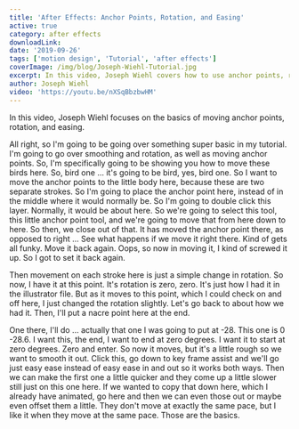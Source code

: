```yaml
---
title: 'After Effects: Anchor Points, Rotation, and Easing'
active: true
category: after effects
downloadLink:
date: '2019-09-26'
tags: ['motion design', 'Tutorial', 'after effects']
coverImage: /img/blog/Joseph-Wiehl-Tutorial.jpg
excerpt: In this video, Joseph Wiehl covers how to use anchor points, rotation, and easing.
author: Joseph Wiehl
video: 'https://youtu.be/nXSqBbzbwHM'
---
```


In this video, Joseph Wiehl focuses on the basics of moving anchor points, rotation, and easing.

All right, so I'm going to be going over something super basic in my tutorial. I'm going to go over smoothing and rotation, as well as moving anchor points. So, I'm specifically going to be showing you how to move these birds here. So, bird one ... it's going to be bird, yes, bird one. So I want to move the anchor points to the little body here, because these are two separate strokes. So I'm going to place the anchor point here, instead of in the middle where it would normally be. So I'm going to double click this layer. Normally, it would be about here. So we're going to select this tool, this little anchor point tool, and we're going to move that from here down to here. So then, we close out of that. It has moved the anchor point there, as opposed to right ... See what happens if we move it right there. Kind of gets all funky. Move it back again. Oops, so now in moving it, I kind of screwed it up. So I got to set it back again.

Then movement on each stroke here is just a simple change in rotation. So now, I have it at this point. It's rotation is zero, zero. It's just how I had it in the illustrator file. But as it moves to this point, which I could check on and off here, I just changed the rotation slightly. Let's go back to about how we had it. Then, I'll put a nacre point here at the end.

One there, I'll do ... actually that one I was going to put at -28. This one is 0 -28.6. I want this, the end, I want to end at zero degrees. I want it to start at zero degrees. Zero and enter. So now it moves, but it's a little rough so we want to smooth it out. Click this, go down to key frame assist and we'll go just easy ease instead of easy ease in and out so it works both ways. Then we can make the first one a little quicker and they come up a little slower still just on this one here. If we wanted to copy that down here, which I already have animated, go here and then we can even those out or maybe even offset them a little. They don't move at exactly the same pace, but I like it when they move at the same pace. Those are the basics.
